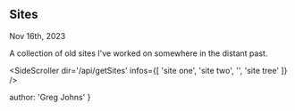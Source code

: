 
## Sites
<time>Nov 16th, 2023</time>

A collection of old sites I've worked on somewhere in the distant past.

<SideScroller 
  dir='/api/getSites'
  infos={[
    'site one',
    'site two',
    '',
    'site tree'
  ]}
/>

  author: 'Greg Johns'
}

